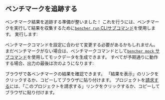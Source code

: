 
## ベンチマークを追跡する

ベンチマーク結果を追跡する準備が整いました！
これを行うには、ベンチマークを実行して結果を収集するために[`bencher run` CLIサブコマンド][bencher run]を使用します。
実行します:

<BencherRun isConsole={false} />

ベンチマークコマンドを設定に合わせて変更する必要があるかもしれません。
まだベンチマークがない場合は、ベンチマークコマンドとして[`bencher mock` サブコマンド][bencher mock]を使用してモックデータを生成できます。
すべてが予期通りに動作する場合、出力の最後は次のようになります:

<BencherRunOutput />

ブラウザで各ベンチマークの結果を確認できます。
「結果を表示」のリンクをクリックするか、コピーしてブラウザに貼り付けます。
プロジェクトを[請求する][claim project]には、「このプロジェクトを請求する」リンクをクリックするか、コピーしてブラウザに貼り付けます。

[bencher run]: /ja/docs/explanation/bencher-run/
[bencher mock]: /ja/docs/reference/bencher-metric-format/#bencher-mock
[claim project]: /ja/docs/how-to/claim-project/
